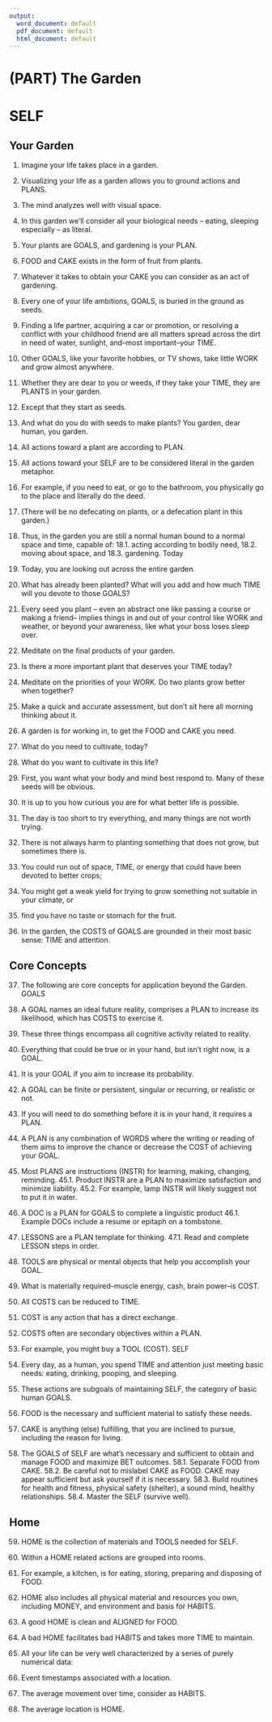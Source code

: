 ```yaml
---
output:
  word_document: default
  pdf_document: default
  html_document: default
---
```


# (PART) The Garden {-}
# SELF

## Your Garden

1.	Imagine your life takes place in a garden.
2.	Visualizing your life as a garden allows you to ground actions and PLANS. 
3.	The mind analyzes well with visual space. 
4.	In this garden we'll consider all your biological needs -- eating, sleeping 
especially -- as literal. 
5.	Your plants are GOALS, and gardening is your PLAN.
6.	FOOD and CAKE exists in the form of fruit from plants.
7.	Whatever it takes to obtain your CAKE you can consider as an act of gardening. 
8.	Every one of your life ambitions, GOALS, is buried in the ground as seeds. 
9.	Finding a life partner, acquiring a car or promotion, or resolving a conflict with 
your childhood friend are all matters spread across the dirt in need of water, 
sunlight, and--most important--your TIME.
10.	Other GOALS, like your favorite hobbies, or TV shows, take little WORK and 
grow almost anywhere. 
11.	Whether they are dear to you or weeds, if they take your TIME, they are PLANTS 
in your garden.
12.	Except that they start as seeds. 
13.	And what do you do with seeds to make plants? You garden, dear human, you 
garden.
14.	All actions toward a plant are according to PLAN. 
15.	All actions toward your SELF are to be considered literal in the garden 
metaphor.
16.	For example, if you need to eat, or go to the bathroom, you physically go to the 
place and literally do the deed. 
17.	(There will be no defecating on plants, or a defecation plant in this garden.)
18.	Thus, in the garden you are still a normal human bound to a normal space and 
time, capable of: 
18.1.	acting according to bodily need, 
18.2.	moving about space, and 
18.3.	gardening.
Today
19.	Today, you are looking out across the entire garden. 
20.	What has already been planted? What will you add and how much TIME will you 
devote to those GOALS? 
21.	Every seed you plant -- even an abstract one like passing a course or making a 
friend-- implies things in and out of your control like WORK and weather, or 
beyond your awareness, like what your boss loses sleep over.
22.	Meditate on the final products of your garden. 
23.	Is there a more important plant that deserves your TIME today?
24.	Meditate on the priorities of your WORK. Do two plants grow better when 
together?
25.	Make a quick and accurate assessment, but don't sit here all morning thinking 
about it. 
26.	A garden is for working in, to get the FOOD and CAKE you need. 
27.	What do you need to cultivate, today? 
28.	What do you want to cultivate in this life?

29.	First, you want what your body and mind best respond to. Many of these seeds 
will be obvious. 
30.	It is up to you how curious you are for what better life is possible.
31.	The day is too short to try everything, and many things are not worth trying. 
32.	There is not always harm to planting something that does not grow, but 
sometimes there is. 
33.	You could run out of space, TIME, or energy that could have been devoted to 
better crops; 
34.	You might get a weak yield for trying to grow something not suitable in your 
climate, or 
35.	find you have no taste or stomach for the fruit.
36.	In the garden, the COSTS of GOALS are grounded in their most basic sense: TIME 
and attention.

## Core Concepts

37.	The following are core concepts for application beyond the Garden.
GOALS
38.	A GOAL names an ideal future reality, comprises a PLAN to increase its 
likelihood, which has COSTS to exercise it.
39.	These three things encompass all cognitive activity related to reality.

40.	Everything that could be true or in your hand, but isn't right now, is a GOAL. 
41.	It is your GOAL if you aim to increase its probability.
42.	A GOAL can be finite or persistent, singular or recurring, or realistic or not.

43.	If you will need to do something before it is in your hand, it requires a PLAN.
44.	A PLAN is any combination of WORDS where the writing or reading of them aims 
to improve the chance or decrease the COST of achieving your GOAL.
45.	Most PLANS are instructions (INSTR) for learning, making, changing, reminding. 
45.1.	Product INSTR are a PLAN to maximize satisfaction and minimize liability. 
45.2.	For example, lamp INSTR will likely suggest not to put it in water. 
46.	A DOC is a PLAN for GOALS to complete a linguistic product
46.1.	Example DOCs include a resume or epitaph on a tombstone.
47.	LESSONS are a PLAN template for thinking. 
47.1.	Read and complete LESSON steps in order.
48.	TOOLS are physical or mental objects that help you accomplish your GOAL.

49.	What is materially required--muscle energy, cash, brain power--is COST.
50.	All COSTS can be reduced to TIME.
51.	COST is any action that has a direct exchange.
52.	COSTS often are secondary objectives within a PLAN.
53.	For example, you might buy a TOOL (COST).
SELF
54.	Every day, as a human, you spend TIME and attention just meeting basic needs: 
eating, drinking, pooping, and sleeping.
55.	These actions are subgoals of maintaining SELF, the category of basic human 
GOALS.
56.	FOOD is the necessary and sufficient material to satisfy these needs.
57.	CAKE is anything (else) fulfilling, that you are inclined to pursue, including the 
reason for living.
58.	The GOALS of SELF are what's necessary and sufficient to obtain and manage 
FOOD and maximize BET outcomes.
58.1.	Separate FOOD from CAKE. 
58.2.	Be careful not to mislabel CAKE as FOOD. CAKE may appear sufficient but 
ask yourself if it is necessary. 
58.3.	Build routines for health and fitness, physical safety (shelter), a sound 
mind, healthy relationships.
58.4.	 Master the SELF (survive well).

## Home  

59.	HOME is the collection of materials and TOOLS needed for SELF.
60.	Within a HOME related actions are grouped into rooms. 
61.	For example, a kitchen, is for eating, storing, preparing and disposing of FOOD.
62.	HOME also includes all physical material and resources you own, including 
MONEY, and environment and basis for HABITS.
63.	A good HOME is clean and ALIGNED for FOOD. 
64.	A bad HOME facilitates bad HABITS and takes more TIME to maintain.

65. All your life can be very well characterized by a series of purely numerical data:
66. Event timestamps associated with a location.
67. The average movement over time, consider as HABITS.
68. The average location is HOME.



